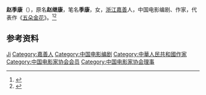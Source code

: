 {{Otheruses|other=名为季康的其他人物|季康}}

'''赵季康'''（{{bd|1931年|}}），原名'''赵继康'''，笔名'''季康'''，女，[[浙江|浙江]][[嘉善县|嘉善]]人，中国电影编剧、作家，代表作《[[五朵金花|五朵金花]]》。<ref>{{Cite web|title=赵季康|url=http://www.chinawriter.com.cn/n1/2016/0627/c404953-28496687.html|accessdate=2020-12-20|work=中国作家网}}</ref><ref>{{Cite web|title=那些往事那些歌|url=http://www.56-china.com.cn/show-case-542.html|accessdate=2020-12-20|work=中国民族网|archive-date=2018-01-14|archive-url=https://web.archive.org/web/20180114074205/http://www.56-china.com.cn/show-case-542.html|dead-url=no}}</ref>

== 参考资料 ==
{{reflist}}

{{中国人物小作品}}
{{Navboxes
| title  = 赵季康在[[中国电影家协会|中国电影家协会]]的职务
| list1  =
{{中国电影家协会第四届理事会}}
{{中国电影家协会第五届理事会}}
}}

{{Authority control}}
{{DEFAULTSORT:Zhao赵}}
[[Category:赵姓|Ji]]
[[Category:嘉善人|Category:嘉善人]]
[[Category:中国电影编剧|Category:中国电影编剧]]
[[Category:中華人民共和國作家|Category:中華人民共和國作家]]
[[Category:中国电影家协会会员|Category:中国电影家协会会员]]
[[Category:中国电影家协会理事|Category:中国电影家协会理事]]